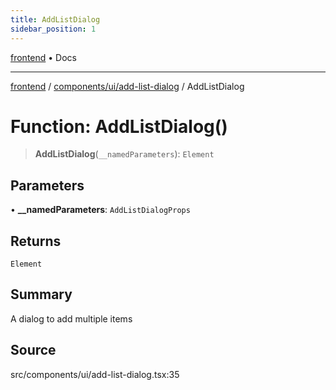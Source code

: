 ```yaml
---
title: AddListDialog
sidebar_position: 1
---
```


[frontend](../../../..) • Docs

***

[frontend](../../../..) / [components/ui/add-list-dialog](..) / AddListDialog

# Function: AddListDialog()

> **AddListDialog**(`__namedParameters`): `Element`

## Parameters

• **\_\_namedParameters**: `AddListDialogProps`

## Returns

`Element`

## Summary

A dialog to add multiple items

## Source

src/components/ui/add-list-dialog.tsx:35
